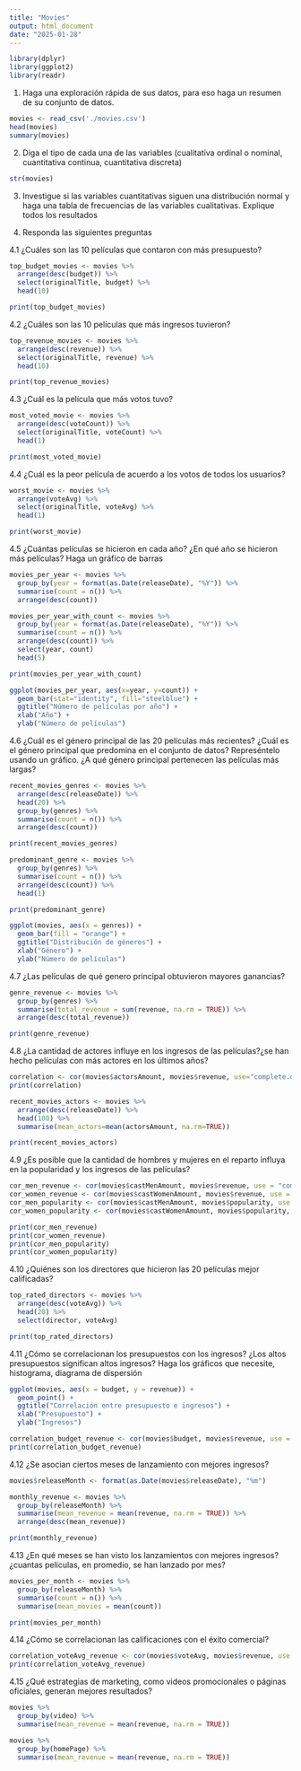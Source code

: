 ---
title: "Movies"
output: html_document
date: "2025-01-28"
---

```{r}
library(dplyr)
library(ggplot2)
library(readr)
```

1.  Haga una exploración rápida de sus datos, para eso haga un resumen de su conjunto de datos.

```{r}
movies <- read_csv('./movies.csv')
head(movies)
summary(movies)
```

2.  Diga el tipo de cada una de las variables (cualitativa ordinal o nominal, cuantitativa continua, cuantitativa discreta)

```{r}
str(movies)
```

3.  Investigue si las variables cuantitativas siguen una distribución normal y haga una tabla de frecuencias de las variables cualitativas. Explique todos los resultados

4.  Responda las siguientes preguntas

4.1 ¿Cuáles son las 10 películas que contaron con más presupuesto?

```{r}
top_budget_movies <- movies %>% 
  arrange(desc(budget)) %>% 
  select(originalTitle, budget) %>%
  head(10)

print(top_budget_movies)
```

4.2 ¿Cuáles son las 10 películas que más ingresos tuvieron?
```{r}
top_revenue_movies <- movies %>%
  arrange(desc(revenue)) %>%
  select(originalTitle, revenue) %>%
  head(10)

print(top_revenue_movies)
```

4.3 ¿Cuál es la película que más votos tuvo?
```{r}
most_voted_movie <- movies %>%
  arrange(desc(voteCount)) %>%
  select(originalTitle, voteCount) %>%
  head(1)

print(most_voted_movie)
```

4.4 ¿Cuál es la peor película de acuerdo a los votos de todos los usuarios?
```{r}
worst_movie <- movies %>%
  arrange(voteAvg) %>%
  select(originalTitle, voteAvg) %>%
  head(1)

print(worst_movie)
```

4.5 ¿Cuántas películas se hicieron en cada año? ¿En qué año se hicieron más
películas? Haga un gráfico de barras
```{r}
movies_per_year <- movies %>%
  group_by(year = format(as.Date(releaseDate), "%Y")) %>%
  summarise(count = n()) %>%
  arrange(desc(count))

movies_per_year_with_count <- movies %>%
  group_by(year = format(as.Date(releaseDate), "%Y")) %>%
  summarise(count = n()) %>%
  arrange(desc(count)) %>%
  select(year, count)
  head(5)

print(movies_per_year_with_count)

ggplot(movies_per_year, aes(x=year, y=count)) +
  geom_bar(stat="identity", fill="steelblue") +
  ggtitle("Número de películas por año") +
  xlab("Año") +
  ylab("Número de películas")
```

4.6 ¿Cuál es el género principal de las 20 películas más recientes? ¿Cuál es el género
principal que predomina en el conjunto de datos? Represéntelo usando un gráfico. ¿A qué
género principal pertenecen las películas más largas?
```{r}
recent_movies_genres <- movies %>%
  arrange(desc(releaseDate)) %>%
  head(20) %>%
  group_by(genres) %>%
  summarise(count = n()) %>%
  arrange(desc(count))

print(recent_movies_genres)

predominant_genre <- movies %>%
  group_by(genres) %>%
  summarise(count = n()) %>%
  arrange(desc(count)) %>%
  head(1)

print(predominant_genre)

ggplot(movies, aes(x = genres)) +
  geom_bar(fill = "orange") +
  ggtitle("Distribución de géneros") +
  xlab("Género") +
  ylab("Número de películas")

```

4.7  ¿Las películas de qué genero principal obtuvieron mayores ganancias?
```{r}
genre_revenue <- movies %>%
  group_by(genres) %>%
  summarise(total_revenue = sum(revenue, na.rm = TRUE)) %>%
  arrange(desc(total_revenue))

print(genre_revenue)
```

4.8 ¿La cantidad de actores influye en los ingresos de las películas?¿se han hecho
películas con más actores en los últimos años?
```{r}
correlation <- cor(movies$actorsAmount, movies$revenue, use="complete.obs")
print(correlation)

recent_movies_actors <- movies %>%
  arrange(desc(releaseDate)) %>%
  head(100) %>%
  summarise(mean_actors=mean(actorsAmount, na.rm=TRUE))

print(recent_movies_actors)

```

4.9 ¿Es posible que la cantidad de hombres y mujeres en el reparto influya en la
popularidad y los ingresos de las películas?
```{r}
cor_men_revenue <- cor(movies$castMenAmount, movies$revenue, use = "complete.obs")
cor_women_revenue <- cor(movies$castWomenAmount, movies$revenue, use = "complete.obs")
cor_men_popularity <- cor(movies$castMenAmount, movies$popularity, use = "complete.obs")
cor_women_popularity <- cor(movies$castWomenAmount, movies$popularity, use = "complete.obs")

print(cor_men_revenue)
print(cor_women_revenue)
print(cor_men_popularity)
print(cor_women_popularity)
```

4.10 ¿Quiénes son los directores que hicieron las 20 películas mejor
calificadas?
```{r}
top_rated_directors <- movies %>%
  arrange(desc(voteAvg)) %>%
  head(20) %>%
  select(director, voteAvg)

print(top_rated_directors)
```

4.11 ¿Cómo se correlacionan los presupuestos con los ingresos? ¿Los altos
presupuestos significan altos ingresos? Haga los gráficos que necesite, histograma,
diagrama de dispersión
```{r}
ggplot(movies, aes(x = budget, y = revenue)) +
  geom_point() +
  ggtitle("Correlación entre presupuesto e ingresos") +
  xlab("Presupuesto") +
  ylab("Ingresos")

correlation_budget_revenue <- cor(movies$budget, movies$revenue, use = "complete.obs")
print(correlation_budget_revenue)
```

4.12 ¿Se asocian ciertos meses de lanzamiento con mejores ingresos?
```{r}
movies$releaseMonth <- format(as.Date(movies$releaseDate), "%m")

monthly_revenue <- movies %>%
  group_by(releaseMonth) %>%
  summarise(mean_revenue = mean(revenue, na.rm = TRUE)) %>%
  arrange(desc(mean_revenue))

print(monthly_revenue)
```

4.13 ¿En qué meses se han visto los lanzamientos con mejores ingresos?
¿cuantas películas, en promedio, se han lanzado por mes?
```{r}
movies_per_month <- movies %>%
  group_by(releaseMonth) %>%
  summarise(count = n()) %>%
  summarise(mean_movies = mean(count))

print(movies_per_month)
```

4.14 ¿Cómo se correlacionan las calificaciones con el éxito comercial?
```{r}
correlation_voteAvg_revenue <- cor(movies$voteAvg, movies$revenue, use = "complete.obs")
print(correlation_voteAvg_revenue)
```

4.15 ¿Qué estrategias de marketing, como videos promocionales o páginas
oficiales, generan mejores resultados?
```{r}
movies %>%
  group_by(video) %>%
  summarise(mean_revenue = mean(revenue, na.rm = TRUE))

movies %>%
  group_by(homePage) %>%
  summarise(mean_revenue = mean(revenue, na.rm = TRUE))
```